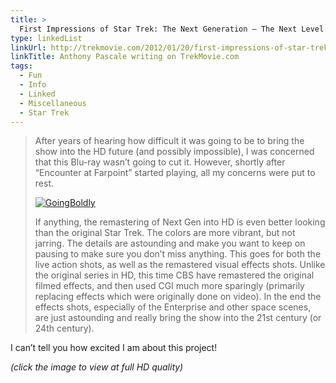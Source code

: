 ```yaml
---
title: >
  First Impressions of Star Trek: The Next Generation – The Next Level on Blu-ray
type: linkedList
linkUrl: http://trekmovie.com/2012/01/20/first-impressions-of-star-trek-the-next-generation-the-next-level-on-blu-ray/
linkTitle: Anthony Pascale writing on TrekMovie.com
tags:
  - Fun
  - Info
  - Linked
  - Miscellaneous
  - Star Trek
---
```


> After years of hearing how difficult it was going to be to bring the show into the HD future (and possibly impossible), I was concerned that this Blu-ray wasn’t going to cut it. However, shortly after “Encounter at Farpoint” started playing, all my concerns were put to rest.
>
> [![GoingBoldly](http://appleuserpro.com/assets/uploads/2012-12-21/GoingBoldly-540.jpg)](/assets/uploads/2012-12-21/GoingBoldly.jpg)
>
> If anything, the remastering of Next Gen into HD is even better looking than the original Star Trek. The colors are more vibrant, but not jarring. The details are astounding and make you want to keep on pausing to make sure you don’t miss anything. This goes for both the live action shots, as well as the remastered visual effects shots. Unlike the original series in HD, this time CBS have remastered the original filmed effects, and then used CGI much more sparingly (primarily replacing effects which were originally done on video). In the end the effects shots, especially of the Enterprise and other space scenes, are just astounding and really bring the show into the 21st century (or 24th century).

I can’t tell you how excited I am about this project!

_(click the image to view at full HD quality)_
